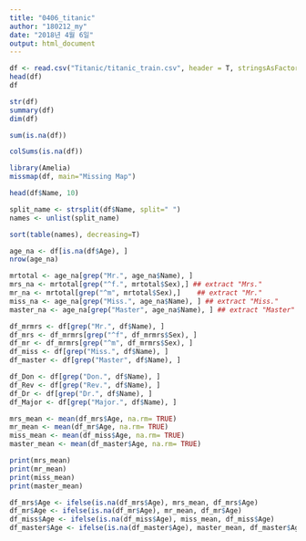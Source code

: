 ```yaml
---
title: "0406_titanic"
author: "180212_my"
date: "2018년 4월 6일"
output: html_document
---
```


```r
df <- read.csv("Titanic/titanic_train.csv", header = T, stringsAsFactors = F)
head(df)
df
```

```r
str(df)
summary(df)
dim(df)
```

```r
sum(is.na(df))
```

```r
colSums(is.na(df))
```

```r
library(Amelia)
missmap(df, main="Missing Map")
```
```r
head(df$Name, 10)
```

```r
split_name <- strsplit(df$Name, split=" ")
names <- unlist(split_name)
```

```r
sort(table(names), decreasing=T)
```

```r
age_na <- df[is.na(df$Age), ]
nrow(age_na)
```

```r
mrtotal <- age_na[grep("Mr.", age_na$Name), ]
mrs_na <- mrtotal[grep("^f.", mrtotal$Sex),] ## extract "Mrs."
mr_na <- mrtotal[grep("^m", mrtotal$Sex),]    ## extract "Mr."
miss_na <- age_na[grep("Miss.", age_na$Name), ] ## extract "Miss."
master_na <- age_na[grep("Master", age_na$Name), ] ## extract "Master"
```

```r
df_mrmrs <- df[grep("Mr.", df$Name), ]
df_mrs <- df_mrmrs[grep("^f", df_mrmrs$Sex), ]
df_mr <- df_mrmrs[grep("^m", df_mrmrs$Sex), ]
df_miss <- df[grep("Miss.", df$Name), ]
df_master <- df[grep("Master", df$Name), ]

df_Don <- df[grep("Don.", df$Name), ]
df_Rev <- df[grep("Rev.", df$Name), ]
df_Dr <- df[grep("Dr.", df$Name), ]
df_Major <- df[grep("Major.", df$Name), ]

```

```r
mrs_mean <- mean(df_mrs$Age, na.rm= TRUE)
mr_mean <- mean(df_mr$Age, na.rm= TRUE)
miss_mean <- mean(df_miss$Age, na.rm= TRUE)
master_mean <- mean(df_master$Age, na.rm= TRUE)

print(mrs_mean)
print(mr_mean)
print(miss_mean)
print(master_mean)
```
```r
df_mrs$Age <- ifelse(is.na(df_mrs$Age), mrs_mean, df_mrs$Age)
df_mr$Age <- ifelse(is.na(df_mr$Age), mr_mean, df_mr$Age)
df_miss$Age <- ifelse(is.na(df_miss$Age), miss_mean, df_miss$Age)
df_master$Age <- ifelse(is.na(df_master$Age), master_mean, df_master$Age)


```

```r

```

```r

```

```r

```

```r

```

```r

```

```r

```

```r

```

